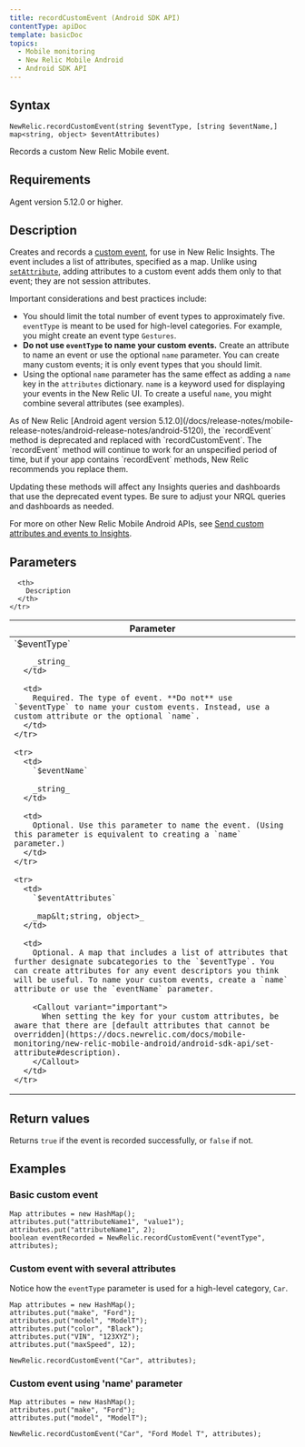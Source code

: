 ```yaml
---
title: recordCustomEvent (Android SDK API)
contentType: apiDoc
template: basicDoc
topics:
  - Mobile monitoring
  - New Relic Mobile Android
  - Android SDK API
---
```


## Syntax

```
NewRelic.recordCustomEvent(string $eventType, [string $eventName,] map<string, object> $eventAttributes)
```

Records a custom New Relic Mobile event.

## Requirements

Agent version 5.12.0 or higher.

## Description

Creates and records a [custom event](/docs/insights/new-relic-insights/adding-querying-data/custom-attributes-events-new-relic-mobile#What-are-events-in-New-Relic-Mobile), for use in New Relic Insights. The event includes a list of attributes, specified as a map. Unlike using [`setAttribute`](/docs/mobile-monitoring/new-relic-mobile-android/android-sdk-api/set-attribute), adding attributes to a custom event adds them only to that event; they are not session attributes.

Important considerations and best practices include:

* You should limit the total number of event types to approximately five. `eventType` is meant to be used for high-level categories. For example, you might create an event type `Gestures`.
* **Do not use `eventType` to name your custom events.** Create an attribute to name an event or use the optional `name` parameter. You can create many custom events; it is only event types that you should limit.
* Using the optional `name` parameter has the same effect as adding a `name` key in the `attributes` dictionary. `name` is a keyword used for displaying your events in the New Relic UI. To create a useful `name`, you might combine several attributes (see examples).

<Callout variant="important">
  As of New Relic [Android agent version 5.12.0](/docs/release-notes/mobile-release-notes/android-release-notes/android-5120), the `recordEvent` method is deprecated and replaced with `recordCustomEvent`. The `recordEvent` method will continue to work for an unspecified period of time, but if your app contains `recordEvent` methods, New Relic recommends you replace them.

  Updating these methods will affect any Insights queries and dashboards that use the deprecated event types. Be sure to adjust your NRQL queries and dashboards as needed.
</Callout>

For more on other New Relic Mobile Android APIs, see [Send custom attributes and events to Insights](/docs/mobile-monitoring/new-relic-mobile-android/install-configure/guide-custom-instrumentation-api#send-insights).

## Parameters

<Table>
  <thead>
    <tr>
      <th width="30%">
        Parameter
      </th>

      <th>
        Description
      </th>
    </tr>
  </thead>

  <tbody>
    <tr>
      <td>
        `$eventType`

        _string_
      </td>

      <td>
        Required. The type of event. **Do not** use `$eventType` to name your custom events. Instead, use a custom attribute or the optional `name`.
      </td>
    </tr>

    <tr>
      <td>
        `$eventName`

        _string_
      </td>

      <td>
        Optional. Use this parameter to name the event. (Using this parameter is equivalent to creating a `name` parameter.)
      </td>
    </tr>

    <tr>
      <td>
        `$eventAttributes`

        _map&lt;string, object>_
      </td>

      <td>
        Optional. A map that includes a list of attributes that further designate subcategories to the `$eventType`. You can create attributes for any event descriptors you think will be useful. To name your custom events, create a `name` attribute or use the `eventName` parameter.

        <Callout variant="important">
          When setting the key for your custom attributes, be aware that there are [default attributes that cannot be overridden](https://docs.newrelic.com/docs/mobile-monitoring/new-relic-mobile-android/android-sdk-api/set-attribute#description).
        </Callout>
      </td>
    </tr>
  </tbody>
</Table>

## Return values

Returns `true` if the event is recorded successfully, or `false` if not.

## Examples

### Basic custom event

```
Map attributes = new HashMap();
attributes.put("attributeName1", "value1");
attributes.put("attributeName1", 2);
boolean eventRecorded = NewRelic.recordCustomEvent("eventType", attributes);
```

### Custom event with several attributes

Notice how the `eventType` parameter is used for a high-level category, `Car`.

```
Map attributes = new HashMap();
attributes.put("make", "Ford");
attributes.put("model", "ModelT");
attributes.put("color", "Black");
attributes.put("VIN", "123XYZ");
attributes.put("maxSpeed", 12);

NewRelic.recordCustomEvent("Car", attributes);
```

### Custom event using 'name' parameter

```
Map attributes = new HashMap();
attributes.put("make", "Ford");
attributes.put("model", "ModelT");

NewRelic.recordCustomEvent("Car", "Ford Model T", attributes);
```
